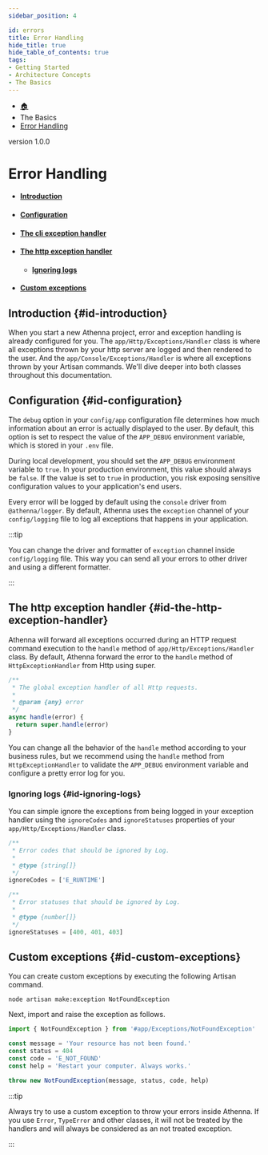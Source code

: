 ```yaml
---
sidebar_position: 4

id: errors
title: Error Handling
hide_title: true
hide_table_of_contents: true
tags:
- Getting Started
- Architecture Concepts
- The Basics
---
```


<nav aria-label="breadcrumbs">
  <ul class="breadcrumbs">
    <li class="breadcrumbs__item">
      <a class="breadcrumbs__link" href="/">
        🏠
      </a>
    </li>
    <li class="breadcrumbs__item">
      <a class="breadcrumbs__link">The Basics</a>
    </li>
    <li class="breadcrumbs__item">
      <a class="breadcrumbs__link" href="/docs/the-basics/errors">
        Error Handling
      </a>
    </li>
  </ul>
</nav>

<span class="badge badge--secondary margin-top-bot">version 1.0.0</span>

# Error Handling

- #### [Introduction](#id-introduction)
- #### [Configuration](#id-configuration)
- #### [The cli exception handler](#id-the-cli-exception-handler)
- #### [The http exception handler](#id-the-http-exception-handler)
  - #### [Ignoring logs](#id-ignoring-logs)
- #### [Custom exceptions](#id-custom-exceptions)

## Introduction {#id-introduction}

When you start a new Athenna project, error and exception handling is already
configured for you. The `app/Http/Exceptions/Handler` class is where all exceptions
thrown by your http server are logged and then rendered to the user. And the
`app/Console/Exceptions/Handler` is where all exceptions thrown by your Artisan commands.
We'll dive deeper into both classes throughout this documentation.

## Configuration {#id-configuration}

The `debug` option in your `config/app` configuration file determines how much
information about an error is actually displayed to the user. By default, this
option is set to respect the value of the `APP_DEBUG` environment variable, which
is stored in your `.env` file.

During local development, you should set the `APP_DEBUG` environment variable
to `true`. In your production environment, this value should always be `false`.
If the value is set to `true` in production, you risk exposing sensitive
configuration values to your application's end users.

Every error will be logged by default using the `console` driver from `@athenna/logger`.
By default, Athenna uses the `exception` channel of your `config/logging` file to log all
exceptions that happens in your application.

:::tip

You can change the driver and formatter of `exception` channel inside `config/logging`
file. This way you can send all your errors to other driver and using a different formatter.

:::

## The http exception handler {#id-the-http-exception-handler}

Athenna will forward all exceptions occurred during an HTTP request command execution
to the `handle` method of `app/Http/Exceptions/Handler` class. By default,
Athenna forward the error to the `handle` method of `HttpExceptionHandler` from Http
using super.

```javascript
/**
 * The global exception handler of all Http requests.
 *
 * @param {any} error
 */
async handle(error) {
  return super.handle(error)
}
```

You can change all the behavior of the `handle` method according to your business rules,
but we recommend using the `handle` method from `HttpExceptionHandler` to validate the
`APP_DEBUG` environment variable and configure a pretty error log for you.

### Ignoring logs {#id-ignoring-logs}

You can simple ignore the exceptions from being logged in your exception handler
using the `ignoreCodes` and `ignoreStatuses` properties of your `app/Http/Exceptions/Handler`
class.

```javascript
/**
 * Error codes that should be ignored by Log.
 *
 * @type {string[]}
 */
ignoreCodes = ['E_RUNTIME']

/**
 * Error statuses that should be ignored by Log.
 *
 * @type {number[]}
 */
ignoreStatuses = [400, 401, 403]
```

## Custom exceptions {#id-custom-exceptions}

You can create custom exceptions by executing the following Artisan command.

```shell
node artisan make:exception NotFoundException
```

Next, import and raise the exception as follows.

```javascript
import { NotFoundException } from '#app/Exceptions/NotFoundException'

const message = 'Your resource has not been found.'
const status = 404
const code = 'E_NOT_FOUND'
const help = 'Restart your computer. Always works.'

throw new NotFoundException(message, status, code, help)
```

:::tip

Always try to use a custom exception to throw your errors inside Athenna. If you use
`Error`, `TypeError` and other classes, it will not be treated by the handlers and will always
be considered as an not treated exception.

:::
